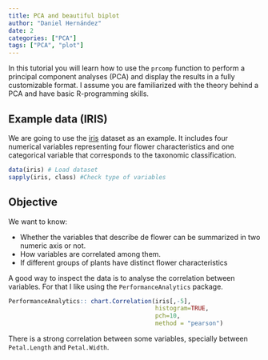 ```yaml
---
title: PCA and beautiful biplot
author: "Daniel Hernández"
date: 2
categories: ["PCA"]
tags: ["PCA", "plot"]
---
```



<!--more-->

In this tutorial you will learn how to use the ``prcomp`` function to perform a principal component analyses (PCA) and display the results in a fully customizable format. I assume you are familiarized with the theory behind a PCA and have basic R-programming skills. 

## Example data (IRIS)

We are going to use the [iris](https://archive.ics.uci.edu/ml/datasets/iris) dataset as an example. It includes four numerical variables representing four flower characteristics and one categorical variable that corresponds to the taxonomic classification. 

```r
data(iris) # Load dataset
sapply(iris, class) #Check type of variables
```

## Objective

We want to know:


* Whether the variables that describe de flower can be summarized in two numeric axis or not.
* How variables are correlated among them.
* If different groups of plants have distinct flower characteristics


A good way to inspect the data is to analyse the correlation between variables. For that I like using the ``PerformanceAnalytics`` package. 

```r

PerformanceAnalytics:: chart.Correlation(iris[,-5],
                                         histogram=TRUE, 
                                         pch=10,
                                         method = "pearson")
```

There is a strong correlation between some variables, specially between ``Petal.Length`` and ``Petal.Width``. 


